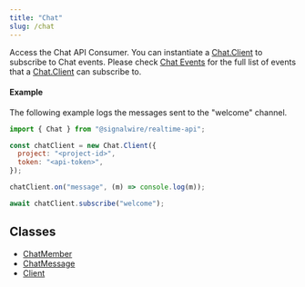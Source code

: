 ```yaml
---
title: "Chat"
slug: /chat
---
```


Access the Chat API Consumer. You can instantiate a [Chat.Client](./chat-client.mdx) to subscribe to Chat events. Please check [Chat Events](./chat-client.mdx#events) for the full list of events that a [Chat.Client](./chat-client.mdx) can subscribe to.

#### Example

The following example logs the messages sent to the "welcome" channel.

```javascript
import { Chat } from "@signalwire/realtime-api";

const chatClient = new Chat.Client({
  project: "<project-id>",
  token: "<api-token>",
});

chatClient.on("message", (m) => console.log(m));

await chatClient.subscribe("welcome");
```

## Classes

- [ChatMember](./chat-chatmember.md)
- [ChatMessage](./chat-chatmessage.md)
- [Client](./chat-client.mdx)
